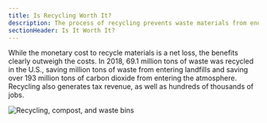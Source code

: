 ```yaml
---
title: Is Recycling Worth It?
description: The process of recycling prevents waste materials from ending up in landfills
sectionHeader: Is It Worth It?
---
```


While the monetary cost to recycle materials is a net loss, the benefits clearly outweigh the costs.
In 2018, 69.1 million tons of waste was recycled in the U.S., saving million tons of waste from entering landfills and saving over 193 million tons of carbon dioxide from entering the atmosphere.
Recycling also generates tax revenue, as well as hundreds of thousands of jobs.

<img src="/images/rec_worth.avif" alt="Recycling, compost, and waste bins"/>
